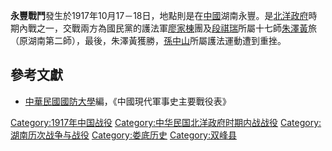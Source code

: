 {{vfd|q|date=2022/06/26}}
{{Infobox Military Conflict|
campaign=|
image=|
caption=|
conflict=永豐戰鬥|
date=1917年10月17－18日|
place=中國湖南永豐|
result=護法運動遭到重挫|
combatant1=|
combatant2=|
commander1=[[廖家棟|廖家棟]]|
commander2=[[朱澤黃|朱澤黃]]|
strength1=|
strength2=|
casualties1=|
casualties2=|
}}
'''永豐戰鬥'''發生於1917年10月17－18日，地點則是在[[中國|中國]]湖南永豐。是[[北洋政府|北洋政府]]時期內戰之一，交戰兩方為國民黨的護法軍[[廖家棟|廖家棟]]團及[[段祺瑞|段祺瑞]]所屬十七師[[朱澤黃|朱澤黃]]旅（原湖南第二師），最後，朱澤黃獲勝，[[孫中山|孫中山]]所屬護法運動遭到重挫。
==參考文獻==
*[[中華民國|中華民國]][[國防大學_(臺灣)|國防大學]]編，《中國現代軍事史主要戰役表》
{{War-stub}}

[[Category:1917年中国战役|Category:1917年中国战役]]
[[Category:中华民国北洋政府时期内战战役|Category:中华民国北洋政府时期内战战役]]
[[Category:湖南历次战争与战役|Category:湖南历次战争与战役]]
[[Category:娄底历史|Category:娄底历史]]
[[Category:双峰县|Category:双峰县]]